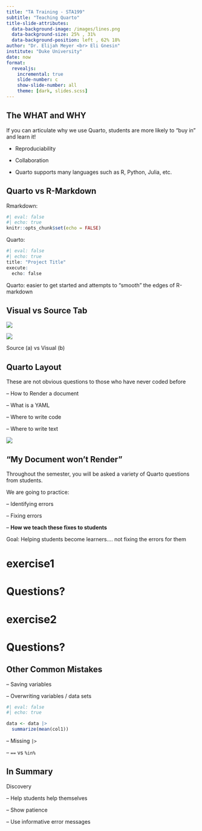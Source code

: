 ```yaml
---
title: "TA Training - STA199"
subtitle: "Teaching Quarto"
title-slide-attributes:
  data-background-image: /images/lines.png
  data-background-size: 25% , 31%
  data-background-position: left , 62% 18% 
author: "Dr. Elijah Meyer <br> Eli Gnesin"
institute: "Duke University"
date: now
format: 
  revealjs:
    incremental: true 
    slide-number: c
    show-slide-number: all
    theme: [dark, slides.scss]
---
```


## The WHAT and WHY 

If you can articulate why we use Quarto, students are more likely to "buy in" and learn it!

- Reproduciability 

- Collaboration 

- Quarto supports many languages such as R, Python, Julia, etc. 


## Quarto vs R-Markdown 

Rmarkdown:

```r
#| eval: false
#| echo: true
knitr::opts_chunk$set(echo = FALSE)  
```

Quarto:

```r
#| eval: false
#| echo: true
title: "Project Title" 
execute:
  echo: false

```

Quarto: easier to get started and attempts to "smooth" the edges of R-markdown

## Visual vs Source Tab

::: {#fig-R2 layout-ncol="2"}
![](images/source2.png){#fig-s}

![](images/visual2.png){#fig-v}

Source (a) vs Visual (b)
:::

## Quarto Layout{.smaller}

These are not obvious questions to those who have never coded before

-- How to Render a document 

-- What is a YAML

-- Where to write code

-- Where to write text 

![](images/quarto2.png){fig-align="center"}


## "My Document won't Render"

Throughout the semester, you will be asked a variety of Quarto questions from students.

We are going to practice: 

-- Identifying errors 

-- Fixing errors 

-- **How we teach these fixes to students**

Goal: Helping students become learners.... not fixing the errors for them 

# exercise1 

# Questions?

# exercise2 

# Questions?

## Other Common Mistakes 

-- Saving variables

-- Overwriting variables / data sets 

```r
#| eval: false
#| echo: true

data <- data |>
  summarize(mean(col1))

```

-- Missing `|>`

-- `==` vs `%in%`

## In Summary 

Discovery 

-- Help students help themselves 

-- Show patience

-- Use informative error messages
